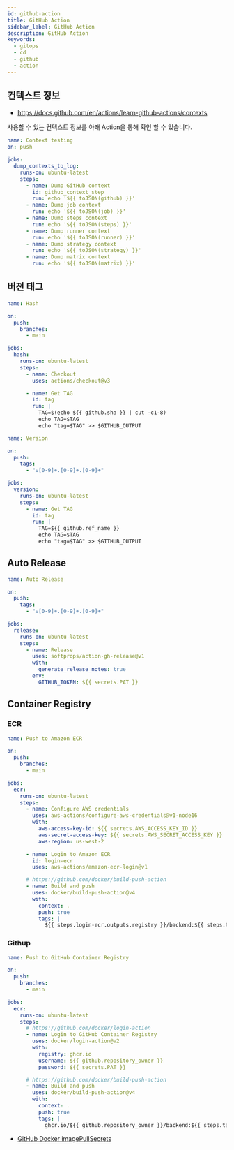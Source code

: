 ```yaml
---
id: github-action
title: GitHub Action
sidebar_label: GitHub Action
description: GitHub Action
keywords:
  - gitops
  - cd
  - github
  - action
---
```


## 컨텍스트 정보

- https://docs.github.com/en/actions/learn-github-actions/contexts

사용할 수 있는 컨텍스트 정보를 아래 Action을 통해 확인 할 수 있습니다.

```yaml
name: Context testing
on: push

jobs:
  dump_contexts_to_log:
    runs-on: ubuntu-latest
    steps:
      - name: Dump GitHub context
        id: github_context_step
        run: echo '${{ toJSON(github) }}'
      - name: Dump job context
        run: echo '${{ toJSON(job) }}'
      - name: Dump steps context
        run: echo '${{ toJSON(steps) }}'
      - name: Dump runner context
        run: echo '${{ toJSON(runner) }}'
      - name: Dump strategy context
        run: echo '${{ toJSON(strategy) }}'
      - name: Dump matrix context
        run: echo '${{ toJSON(matrix) }}'
```

## 버전 태그

```yaml
name: Hash

on:
  push:
    branches:
      - main

jobs:
  hash:
    runs-on: ubuntu-latest
    steps:
      - name: Checkout
        uses: actions/checkout@v3

      - name: Get TAG
        id: tag
        run: |
          TAG=$(echo ${{ github.sha }} | cut -c1-8)
          echo TAG=$TAG
          echo "tag=$TAG" >> $GITHUB_OUTPUT
```

```yaml
name: Version

on:
  push:
    tags:
      - "v[0-9]+.[0-9]+.[0-9]+"

jobs:
  version:
    runs-on: ubuntu-latest
    steps:
      - name: Get TAG
        id: tag
        run: |
          TAG=${{ github.ref_name }}
          echo TAG=$TAG
          echo "tag=$TAG" >> $GITHUB_OUTPUT
```

## Auto Release

```yaml
name: Auto Release

on:
  push:
    tags:
      - "v[0-9]+.[0-9]+.[0-9]+"

jobs:
  release:
    runs-on: ubuntu-latest
    steps:
      - name: Release
        uses: softprops/action-gh-release@v1
        with:
          generate_release_notes: true
        env:
          GITHUB_TOKEN: ${{ secrets.PAT }}
```

## Container Registry

### ECR

```yaml
name: Push to Amazon ECR

on:
  push:
    branches:
      - main

jobs:
  ecr:
    runs-on: ubuntu-latest
    steps:
      - name: Configure AWS credentials
        uses: aws-actions/configure-aws-credentials@v1-node16
        with:
          aws-access-key-id: ${{ secrets.AWS_ACCESS_KEY_ID }}
          aws-secret-access-key: ${{ secrets.AWS_SECRET_ACCESS_KEY }}
          aws-region: us-west-2

      - name: Login to Amazon ECR
        id: login-ecr
        uses: aws-actions/amazon-ecr-login@v1

      # https://github.com/docker/build-push-action
      - name: Build and push
        uses: docker/build-push-action@v4
        with:
          context: .
          push: true
          tags: |
            ${{ steps.login-ecr.outputs.registry }}/backend:${{ steps.tag.outputs.tag }}
```

### Githup

```yaml
name: Push to GitHub Container Registry

on:
  push:
    branches:
      - main

jobs:
  ecr:
    runs-on: ubuntu-latest
    steps:
      # https://github.com/docker/login-action
      - name: Login to GitHub Container Registry
        uses: docker/login-action@v2
        with:
          registry: ghcr.io
          username: ${{ github.repository_owner }}
          password: ${{ secrets.PAT }}

      # https://github.com/docker/build-push-action
      - name: Build and push
        uses: docker/build-push-action@v4
        with:
          context: .
          push: true
          tags: |
            ghcr.io/${{ github.repository_owner }}/backend:${{ steps.tag.outputs.tag }}
```

- [GitHub Docker imagePullSecrets](/docs/mlops/mlops/kubernetes/configuration/secret#github-package)
